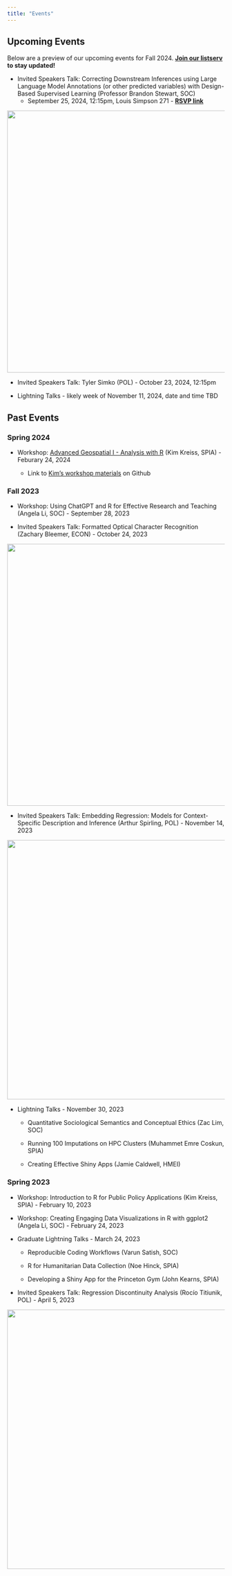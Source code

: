 ```yaml
---
title: "Events"
---
```


## Upcoming Events

Below are a preview of our upcoming events for Fall 2024. [**Join our listserv**](https://princeton-r-group.github.io/getinvolved.html) **to stay updated!**

-   Invited Speakers Talk: Correcting Downstream Inferences using Large Language Model Annotations (or other predicted variables) with Design-Based Supervised Learning (Professor Brandon Stewart, SOC)
    -   September 25, 2024, 12:15pm, Louis Simpson 271 - [**RSVP link**](https://evt.to/egmahoihw)

![](images/stewart-talk.png){fig-alt="Poster for R Group talk from Sociology Professor Brandon Stewart" fig-align="center" width="606"}

-   Invited Speakers Talk: Tyler Simko (POL) - October 23, 2024, 12:15pm

-   Lightning Talks - likely week of November 11, 2024, date and time TBD

## Past Events

### Spring 2024

-   Workshop: [Advanced Geospatial I - Analysis with R](https://ddss.princeton.edu/events/2024/advanced-geospatial-i-analysis-r) (Kim Kreiss, SPIA) - Feburary 24, 2024

    -   Link to [Kim's workshop materials](https://github.com/kimberlykreiss/DDSS-geospatial-workshop/tree/master) on Github

### Fall 2023

-   Workshop: Using ChatGPT and R for Effective Research and Teaching (Angela Li, SOC) - September 28, 2023

-   Invited Speakers Talk: Formatted Optical Character Recognition (Zachary Bleemer, ECON) - October 24, 2023

![](images/bleemer-talk.png){fig-alt="Poster for R Group talk from Economics Professor Zachary Bleemer" fig-align="center" width="606"}

-   Invited Speakers Talk: Embedding Regression: Models for Context-Specific Description and Inference (Arthur Spirling, POL) - November 14, 2023

![](images/spirling-talk.png){fig-alt="Poster for R Group talk from Politics Professor Arthur Spirling" fig-align="center" width="600"}

-   Lightning Talks - November 30, 2023

    -   Quantitative Sociological Semantics and Conceptual Ethics (Zac Lim, SOC)

    -   Running 100 Imputations on HPC Clusters (Muhammet Emre Coskun, SPIA)

    -   Creating Effective Shiny Apps (Jamie Caldwell, HMEI)

### Spring 2023

-   Workshop: Introduction to R for Public Policy Applications (Kim Kreiss, SPIA) - February 10, 2023

-   Workshop: Creating Engaging Data Visualizations in R with ggplot2 (Angela Li, SOC) - February 24, 2023

-   Graduate Lightning Talks - March 24, 2023

    -   Reproducible Coding Workflows (Varun Satish, SOC)

    -   R for Humanitarian Data Collection (Noe Hinck, SPIA)

    -   Developing a Shiny App for the Princeton Gym (John Kearns, SPIA)

-   Invited Speakers Talk: Regression Discontinuity Analysis (Rocío Titiunik, POL) - April 5, 2023

![](images/titiunik-talk.png){fig-alt="Poster for R Group talk from Politics Professor Rocio Titiunik" fig-align="center" width="600"}

